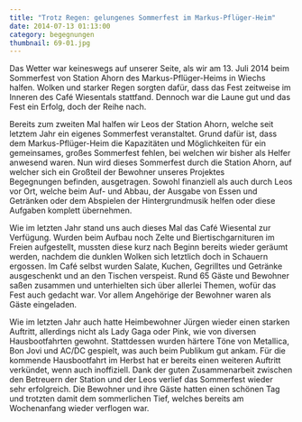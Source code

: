 ```yaml
---
title: "Trotz Regen: gelungenes Sommerfest im Markus-Pflüger-Heim"
date: 2014-07-13 01:13:00
category: begegnungen
thumbnail: 69-01.jpg
---
```


Das Wetter war keineswegs auf unserer Seite, als wir am 13. Juli 2014 beim Sommerfest von Station Ahorn des Markus-Pflüger-Heims in Wiechs halfen. Wolken und starker Regen sorgten dafür, dass das Fest zeitweise im Inneren des Café Wiesentals stattfand. Dennoch war die Laune gut und das Fest ein Erfolg, doch der Reihe nach.

Bereits zum zweiten Mal halfen wir Leos der Station Ahorn, welche seit letztem Jahr ein eigenes Sommerfest veranstaltet. Grund dafür ist, dass dem Markus-Pflüger-Heim die Kapazitäten und Möglichkeiten für ein gemeinsames, großes Sommerfest fehlen, bei welchen wir bisher als Helfer anwesend waren. Nun wird dieses Sommerfest durch die Station Ahorn, auf welcher sich ein Großteil der Bewohner unseres Projektes Begegnungen befinden, ausgetragen. Sowohl finanziell als auch durch Leos vor Ort, welche beim Auf- und Abbau, der Ausgabe von Essen und Getränken oder dem Abspielen der Hintergrundmusik helfen oder diese Aufgaben komplett übernehmen.

Wie im letzten Jahr stand uns auch dieses Mal das Café Wiesental zur Verfügung. Wurden beim Aufbau noch Zelte und Biertischgarnituren im Freien aufgestellt, mussten diese kurz nach Beginn bereits wieder geräumt werden, nachdem die dunklen Wolken sich letztlich doch in Schauern ergossen. Im Café selbst wurden Salate, Kuchen, Gegrilltes und Getränke ausgeschenkt und an den Tischen verspeist. Rund 65 Gäste und Bewohner saßen zusammen und unterhielten sich über allerlei Themen, wofür das Fest auch gedacht war. Vor allem Angehörige der Bewohner waren als Gäste eingeladen.

Wie im letzten Jahr auch hatte Heimbewohner Jürgen wieder einen starken Auftritt, allerdings nicht als Lady Gaga oder Pink, wie von diversen Hausbootfahrten gewohnt. Stattdessen wurden härtere Töne von Metallica, Bon Jovi und AC/DC gespielt, was auch beim Publikum gut ankam. Für die kommende Hausbootfahrt im Herbst hat er bereits einen weiteren Auftritt verkündet, wenn auch inoffiziell.
Dank der guten Zusammenarbeit zwischen den Betreuern der Station und der Leos verlief das Sommerfest wieder sehr erfolgreich. Die Bewohner und ihre Gäste hatten einen schönen Tag und trotzten damit dem sommerlichen Tief, welches bereits am Wochenanfang wieder verflogen war.
